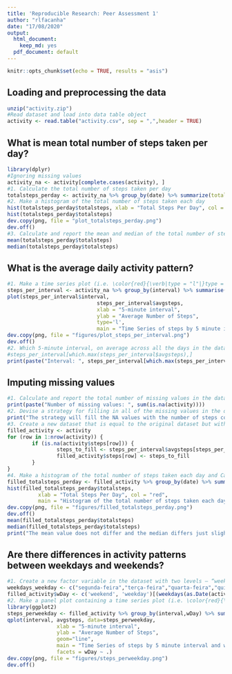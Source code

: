 ```yaml
---
title: 'Reproducible Research: Peer Assessment 1'
author: "rlfacanha"
date: "17/08/2020"
output:
  html_document:
    keep_md: yes
  pdf_document: default
---
```

```r
knitr::opts_chunk$set(echo = TRUE, results = "asis")
```
## Loading and preprocessing the data
```r
unzip("activity.zip")
#Read dataset and load into data table object
activity <- read.table("activity.csv", sep = ",",header = TRUE)
```
## What is mean total number of steps taken per day?
```r
library(dplyr)
#Ignoring missing values
activity_na <- activity[complete.cases(activity), ]
#1. Calculate the total number of steps taken per day
totalsteps_perday <- activity_na %>% group_by(date) %>% summarize(totalsteps=sum(steps))
#2. Make a histogram of the total number of steps taken each day
hist(totalsteps_perday$totalsteps, xlab = "Total Steps Per Day", col = "red", main = "Histogram of the total number of steps taken each day")
hist(totalsteps_perday$totalsteps)
dev.copy(png, file = "plot_totalsteps_perday.png")
dev.off()
#3. Calculate and report the mean and median of the total number of steps taken per day
mean(totalsteps_perday$totalsteps)
median(totalsteps_perday$totalsteps)
```

## What is the average daily activity pattern?
```r
#1. Make a time series plot (i.e. \color{red}{\verb|type = "l"|}type = "l") of the 5-minute interval (x-axis) and the average number of steps taken, averaged across all days (y-axis)
steps_per_interval <- activity_na %>% group_by(interval) %>% summarise(avgsteps = mean(steps, na.rm=TRUE))
plot(steps_per_interval$interval,
                             steps_per_interval$avgsteps, 
                             xlab = "5-minute interval",
                             ylab = "Average Number of Steps",             
                             type='l',
                             main = "Time Series of steps by 5 minute interval")
dev.copy(png, file = "figures/plot_steps_per_interval.png")
dev.off()
#2. Which 5-minute interval, on average across all the days in the dataset, contains the maximum number of steps?
#steps_per_interval[which.max(steps_per_interval$avgsteps),]
print(paste("Interval: ", steps_per_interval[which.max(steps_per_interval$avgsteps),][1]))
```

## Imputing missing values
```r
#1. Calculate and report the total number of missing values in the dataset (i.e. the total number of rows with \color{red}{\verb|NA|}NAs)
print(paste("Number of missing values: ", sum(is.na(activity))))
#2. Devise a strategy for filling in all of the missing values in the dataset. The strategy does not need to be sophisticated. For example, you could use the mean/median for that day, or the mean for that 5-minute interval, etc.
print("The strategy will fill the NA values with the number of steps corresponding the mean for the corresponding 5-minute interval.")
#3. Create a new dataset that is equal to the original dataset but with the missing data filled in.
filled_activity <- activity
for (row in 1:nrow(activity)) {
        if (is.na(activity$steps[row])) {
                steps_to_fill <- steps_per_interval$avgsteps[steps_per_interval$interval == activity$interval[row]]
                filled_activity$steps[row] <- steps_to_fill
        }        
}
#4. Make a histogram of the total number of steps taken each day and Calculate and report the mean and median total number of steps taken per day. Do these values differ from the estimates from the first part of the assignment? What is the impact of imputing missing data on the estimates of the total daily number of steps?
filled_totalsteps_perday <- filled_activity %>% group_by(date) %>% summarize(totalsteps=sum(steps))
hist(filled_totalsteps_perday$totalsteps, 
          xlab = "Total Steps Per Day", col = "red", 
          main = "Histogram of the total number of steps taken each day")
dev.copy(png, file = "figures/filled_totalsteps_perday.png")
dev.off()
mean(filled_totalsteps_perday$totalsteps)
median(filled_totalsteps_perday$totalsteps)
print("The mean value does not differ and the median differs just slightly. The impact depends on the devised strategy")
```

## Are there differences in activity patterns between weekdays and weekends?
```r
#1. Create a new factor variable in the dataset with two levels – “weekday” and “weekend” indicating whether a given date is a weekday or weekend day.
weekdays_weekday <- c("segunda-feira","terça-feira","quarta-feira","quinta-feira","sexta-feira")
filled_activity$wDay <- c('weekend', 'weekday')[(weekdays(as.Date(activity$date)) %in% weekdays_weekday)+1L]
#2. Make a panel plot containing a time series plot (i.e. \color{red}{\verb|type = "l"|}type = "l") of the 5-minute interval (x-axis) and the average number of steps taken, averaged across all weekday days or weekend days (y-axis). See the README file in the GitHub repository to see an example of what this plot should look like using simulated data.
library(ggplot2)
steps_perweekday <- filled_activity %>% group_by(interval,wDay) %>% summarise(avgsteps = mean(steps, na.rm=TRUE))
qplot(interval, avgsteps, data=steps_perweekday,
                xlab = "5-minute interval",
                ylab = "Average Number of Steps",                
                geom="line",
                main = "Time Series of steps by 5 minute interval and weekend/weekday",
                facets = wDay ~ .)
dev.copy(png, file = "figures/steps_perweekday.png")
dev.off()
```